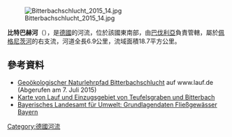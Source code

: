 {{No footnotes|time=2020-11-13T13:19:42+00:00}}
{{Coord|49|30|7.85|N|11|15|55.52|E|display=title}}
[[Image:Bitterbachschlucht_2015_14.jpg|right]]

'''比特巴赫河'''（{{lang-de|Bitterbach}}），是[[德國|德國]]的河流，位於該國東南部，由[[巴伐利亞|巴伐利亞]]負責管轄，屬於[[佩格尼茨河|佩格尼茨河]]的右支流，河道全長6.9公里，流域面積18.7平方公里。

==參考資料==
* [http://www.lauf.de/?goto=einrichtungen&mc=biba Geoökologischer Naturlehrpfad Bitterbachschlucht] {{Wayback|url=http://www.lauf.de/?goto=einrichtungen&mc=biba |date=20150707215026 }} auf www.lauf.de (Abgerufen am 7. Juli 2015)
* [http://www.bis.bayern.de/bis/startWithParam.do?role=fgn&zoomToCoords=4440348.314821878,5484662.081799863,4451516.377321878,5492005.592216529&expanded=a_fgn25_1_6,b6_ezg_01,&layers=a_fgn25_1_6,b6_ezg_01,b5_ezg_02,b4_ezg_03,b3_ezg_04,b2_ezg_05,b1_ezg_06,decker_by,&vislayer=a_fgn25_1_6,b6_ezg_01,b5_ezg_02,b4_ezg_03,b3_ezg_04,b2_ezg_05,b1_ezg_06,&vistype=val_0_0,val_0_2,val_0_0,val_0_0,val_0_0,val_0_0,val_0_0,&background=karte_sw Karte von Lauf und Einzugsgebiet von Teufelsgraben und Bitterbach] {{Wayback|url=http://www.bis.bayern.de/bis/startWithParam.do?role=fgn&zoomToCoords=4440348.314821878,5484662.081799863,4451516.377321878,5492005.592216529&expanded=a_fgn25_1_6,b6_ezg_01,&layers=a_fgn25_1_6,b6_ezg_01,b5_ezg_02,b4_ezg_03,b3_ezg_04,b2_ezg_05,b1_ezg_06,decker_by,&vislayer=a_fgn25_1_6,b6_ezg_01,b5_ezg_02,b4_ezg_03,b3_ezg_04,b2_ezg_05,b1_ezg_06,&vistype=val_0_0,val_0_2,val_0_0,val_0_0,val_0_0,val_0_0,val_0_0,&background=karte_sw |date=20160304072254 }}
* [http://www.bis.bayern.de/bis/initParams.do Bayerisches Landesamt für Umwelt: Grundlagendaten Fließgewässer Bayern] {{Wayback|url=http://www.bis.bayern.de/bis/initParams.do |date=20170421102414 }}

{{Germany-geo-stub}}
[[Category:德國河流|Category:德國河流]]